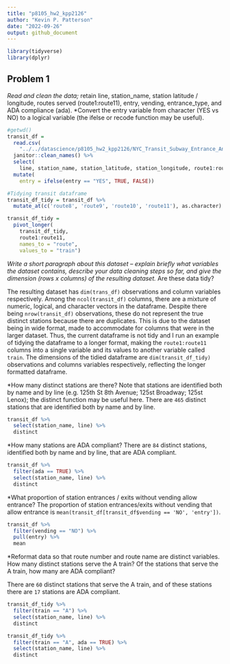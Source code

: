 ```yaml
---
title: "p8105_hw2_kpp2126"
author: "Kevin P. Patterson"
date: "2022-09-26"
output: github_document
---
```


```r
library(tidyverse)
library(dplyr)
```

## Problem 1

*Read and clean the data; 
*retain line, station_name, station latitude / longitude, routes served (route1:route11), entry, vending, entrance_type, and ADA compliance (ada). 
*Convert the entry variable from character (YES vs NO) to a logical variable (the ifelse or recode function may be useful).
```r
#getwd()
transit_df =
  read.csv(
    "../../datascience/p8105_hw2_kpp2126/NYC_Transit_Subway_Entrance_And_Exit_Data.csv") %>%
  janitor::clean_names() %>%
  select(
    line, station_name, station_latitude, station_longitude, route1:route11, entry, vending, entrance_type, ada) %>%
  mutate(
    entry = ifelse(entry == "YES", TRUE, FALSE))

#Tidying transit dataframe
transit_df_tidy = transit_df %>%
  mutate_at(c('route8', 'route9', 'route10', 'route11'), as.character)

transit_df_tidy = 
  pivot_longer(
    transit_df_tidy,
    route1:route11,
    names_to = "route",
    values_to = "train")
```

*Write a short paragraph about this dataset – explain briefly what variables the dataset contains, describe your data cleaning steps so far, and give the dimension (rows x columns) of the resulting dataset. 
*Are these data tidy?

The resulting dataset has `dim(trans_df)` observations and column variables respectively. Among the `ncol(transit_df)` columns,  there are a mixture of numeric, logical, and character vectors in the dataframe. Despite there being `nrow(transit_df)` observations, these do not represent the true distinct stations because there are duplicates. This is due to the dataset being in wide format, made to accommodate for columns that were in the larger dataset. Thus, the current dataframe is not tidy and I run an example of tidying the dataframe to a longer format, making the `route1:route11` columns into a single variable and its values to another variable called `train`. The dimensions of the tidied dataframe are `dim(transit_df_tidy)` observations and columns variables respectively, reflecting the longer formatted dataframe.

*How many distinct stations are there? Note that stations are identified both by name and by line (e.g. 125th St 8th Avenue; 125st Broadway; 125st Lenox); the distinct function may be useful here.
There are `465` distinct stations that are identified both by name and by line.

```r
transit_df %>%
  select(station_name, line) %>%
  distinct
```

*How many stations are ADA compliant?
There are `84` distinct stations, identified both by name and by line, that are ADA compliant.
```r
transit_df %>%
  filter(ada == TRUE) %>%
  select(station_name, line) %>%
  distinct
```

*What proportion of station entrances / exits without vending allow entrance?
The proportion of station entrances/exits without vending that allow entrance is `mean(transit_df[transit_df$vending == 'NO', 'entry'])`.
```r
transit_df %>%
  filter(vending == "NO") %>%
  pull(entry) %>%
  mean
```

*Reformat data so that route number and route name are distinct variables. How many distinct stations serve the A train? Of the stations that serve the A train, how many are ADA compliant?

There are `60` distinct stations that serve the A train, and of these stations there are `17` stations are ADA compliant.
```r
transit_df_tidy %>%
  filter(train == "A") %>%
  select(station_name, line) %>%
  distinct

transit_df_tidy %>%
  filter(train == "A", ada == TRUE) %>%
  select(station_name, line) %>%
  distinct
```

